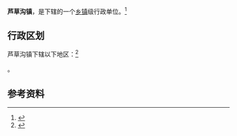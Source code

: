 {{中国乡级行政区|65/40/23/102/000}}

'''芦草沟镇'''，是{{PRC admin/fullname|65/40/23/102/000|3}}下辖的一个[[乡镇|乡镇]]级行政单位。<ref>{{PRC admin/ref sgc|{{PRC admin/parent|65/40/23/102/000}}}}</ref>

== 行政区划 ==

芦草沟镇下辖以下地区：<ref>{{PRC admin/ref sgc|65/40/23/102/000}}</ref>

{{PRC admin/children|65/40/23/102/000}}。

== 参考资料 ==

{{reflist}}

{{行政区划小作品}}
{{PRC admin/navcat|65/40/23/102/000}}